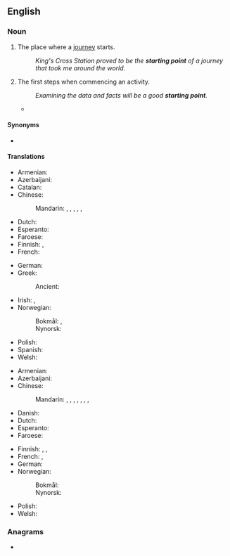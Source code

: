 ==English==

===Noun===
{{en-noun}}

# {{lb|en|sometimes|figurative}} The place where a [[journey]] starts.
#: ''King's Cross Station proved to be the '''starting point''' of a journey that took me around the world.''
# The first steps when commencing an activity.
#: ''Examining the data and facts will be a good '''starting point'''.''
#* {{quote-journal|en|year=2012|month=March-April
|author=[[w:Terry Sejnowski|Terrence J. Sejnowski]]
|title=Well-connected Brains
|volume=100|issue=2|page=171
|magazine={{w|American Scientist}}
|url=http://www.americanscientist.org/bookshelf/pub/well-connected-brains
|passage=Creating a complete map of the human connectome would therefore be a monumental milestone but not the end of the journey to understanding how our brains work. The achievement will transform neuroscience and serve as the '''starting point''' for asking questions we could not otherwise have answered, [&hellip;].}}

====Synonyms====
* {{l|en|point of departure}}

====Translations====
{{trans-top|place where a journey starts}}
* Armenian: {{t+|hy|մեկնարկ}}
* Azerbaijani: {{t|az|çıxış nöqtəsi}}
* Catalan: {{t|ca|punt de partida|m}}
* Chinese:
*: Mandarin: {{t+|cmn|出發點|sc=Hani}}, {{t+|cmn|出发点|tr=chūfādiǎn|sc=Hani}}, {{t|cmn|起始點|sc=Hani}}, {{t|cmn|起始点|tr=qǐshǐdiǎn|sc=Hani}}, {{t+|cmn|起點|sc=Hani}}, {{t+|cmn|起点|tr=qǐdiǎn|sc=Hani}}
* Dutch: {{t+|nl|beginpunt|n}}
* Esperanto: {{t|eo|elirpunkto}}
* Faroese: {{t|fo|útgangspunkt |n}}
* Finnish: {{t|fi|lähtöpaikka}}, {{t|fi|lähtöpiste}}
* French: {{t+|fr|point de départ|m}}
{{trans-mid}}
* German: {{t+|de|Ausgangspunkt|m}}
* Greek:
*: Ancient: {{t|grc|ἀφορμή|f}}
* Irish: {{t|ga|tús|m}}, {{t|ga|túsphointe|m}}
* Norwegian:
*: Bokmål: {{t|nb|utgangspunkt|n}}, {{t|nb|startsted|n}}
*: Nynorsk: {{t|nn|utgangspunkt|n}}
* Polish: {{t+|pl|punkt wyjścia|m}}
* Spanish: {{t|es|punto de partida|m}}
* Welsh: {{t+|cy|tarddle}}
{{trans-bottom}}

{{trans-top|first steps when commencing an activity}}
* Armenian: {{t+|hy|մեկնարկ}}
* Azerbaijani: {{t|az|çıxış nöqtəsi}}
* Chinese:
*: Mandarin: {{t+|cmn|出發點|sc=Hani}}, {{t+|cmn|出发点|tr=chūfādiǎn|sc=Hani}}, {{t+|cmn|開端|sc=Hani}}, {{t+|cmn|开端|tr=kāiduān|sc=Hani}}, {{t+|cmn|起點|sc=Hani}}, {{t+|cmn|起点|tr=qǐdiǎn|sc=Hani}}, {{t+|cmn|基礎|sc=Hani}}, {{t+|cmn|基础|tr=jīchǔ|sc=Hani}}
* Danish: {{t+|da|udgangspunkt|n}}
* Dutch: {{t+|nl|uitgangspunt}}
* Esperanto: {{t|eo|elirpunkto}}
* Faroese: {{t|fo|útgangspunkt |n}}
{{trans-mid}}
* Finnish: {{t+|fi|aloitus}}, {{t+|fi|lähtökohta}}, {{t|fi|lähtöpiste}}
* French: {{t+|fr|point de départ|m}}, {{t+|fr|commencement|m}}
* German: {{t+|de|Ausgangspunkt|m}}
* Norwegian:
*: Bokmål: {{t|nb|utgangspunkt|n}}
*: Nynorsk: {{t|nn|utgangspunkt|n}}
* Polish: {{t+|pl|punkt wyjścia|m}}
* Welsh: {{t+|cy|man cychwyn}}
{{trans-bottom}}

===Anagrams===
* {{anagrams|en|a=agiinnoprsttt|train spotting|trainspotting}}